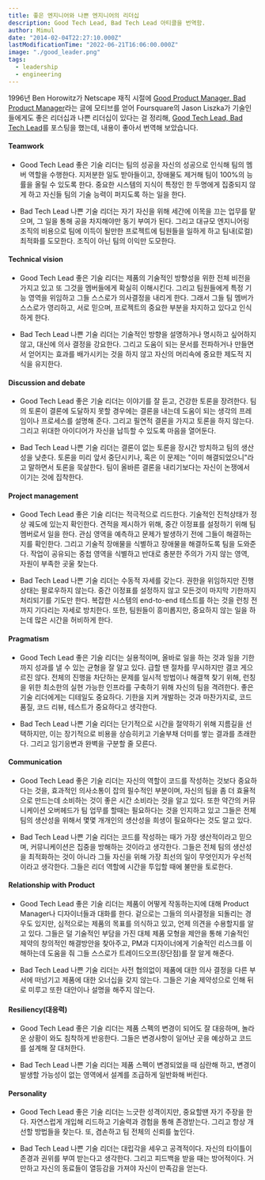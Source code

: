 ```yaml
---
title: 좋은 엔지니어와 나쁜 엔지니어의 리더십
description: Good Tech Lead, Bad Tech Lead 아티클을 번역함.
author: Mimul
date: "2014-02-04T22:27:10.000Z"
lastModificationTime: "2022-06-21T16:06:00.000Z"
image: "./good_leader.png"
tags:
  - leadership
  - engineering
---
```

1996년 Ben Horowitz가 Netscape 재직 시절에 [Good Product Manager, Bad Product Manager](https://a16z.com/2012/06/15/good-product-managerbad-product-manager/)라는 글에 모티브를 얻어 Foursquare의 Jason Liszka가 기술인들에게도 좋은 리더십과 나쁜 리더십이 있다는 걸 정리해, [Good Tech Lead, Bad Tech Lead](https://medium.com/foursquare-direct/good-tech-lead-bad-tech-lead-8cb6db72a9b7)를 포스팅을 했는데, 내용이 좋아서 번역해 보았습니다.

#### Teamwork

- Good Tech Lead
좋은 기술 리더는 팀의 성공을 자신의 성공으로 인식해 팀의 멤버 역할을 수행한다. 지저분한 일도 받아들이고, 장애물도 제거해 팀이 100%의 능률을 올릴 수 있도록 한다. 중요한 시스템의 지식이 특정인 한 두명에게 집중되지 않게 하고 자신들 팀의 기술 능력이 퍼지도록 하는 일을 한다.

- Bad Tech Lead
나쁜 기술 리더는 자기 자신을 위해 세간에 이목을 끄는 업무를 맡으며, 그 일을 통해 공을 차지해야만 동기 부여가 된다. 그리고 대규모 엔지니어링 조직의 비용으로 팀에 이득이 될만한 프로젝트에 팀원들을 일하게 하고 팀내(로컬) 최적화를 도모한다. 조직이 아닌 팀의 이익만 도모한다.

#### Technical vision

- Good Tech Lead
좋은 기술 리더는 제품의 기술적인 방향성을 위한 전체 비전을 가지고 있고 또 그것을 멤버들에게 확실히 이해시킨다. 그리고 팀원들에게 특정 기능 영역을 위임하고 그들 스스로가 의사결정을 내리게 한다. 그래서 그들 팀 멤버가 스스로가 영리하고, 서로 믿으며, 프로젝트의 중요한 부분을 차지하고 있다고 인식하게 한다.

- Bad Tech Lead
나쁜 기술 리더는 기술적인 방향을 설명하거나 명시하고 싶어하지 않고, 대신에 의사 결정을 강요한다. 그리고 도움이 되는 문서를 전파하거나 만들면서 얻어지는 효과를 배가시키는 것을 하지 않고 자신의 머리속에 중요한 제도적 지식을 유지한다.

#### Discussion and debate

- Good Tech Lead
좋은 기술 리더는 이야기를 잘 듣고, 건강한 토론을 장려한다. 팀의 토론이 결론에 도달하지 못할 경우에는 결론을 내는데 도움이 되는 생각의 프레임이나 프로세스를 설명해 준다. 그리고 필연적 결론을 가지고 토론을 하지 않는다. 그리고 위대한 아이디어가 자신을 납득할 수 있도록 마음을 열어둔다.

- Bad Tech Lead
나쁜 기술 리더는 결론이 없는 토론을 장시간 방치하고 팀의 생산성을 낮춘다. 토론을 미리 앞서 중단시키나, 혹은 이 문제는 "이미 해결되었으니"라고 말하면서 토론을 묵살한다. 팀이 올바른 결론을 내리기보다는 자신이 논쟁에서 이기는 것에 집착한다.

#### Project management

- Good Tech Lead
좋은 기술 리더는 적극적으로 리드한다. 기술적인 진척상태가 정상 궤도에 있는지 확인한다. 견적을 제시하가 위해, 중간 이정표를 설정하기 위해 팀 멤버로서 일을 한다. 관심 영역을 예측하고 문제가 발생하기 전에 그들이 해결하는 지를 확인한다. 그리고 기술적 장애물을 식별하고 장애물을 해결하도록 팀을 도와준다. 작업이 공유되는 중첩 영역을 식별하고 반대로 충분한 주의가 가지 않는 영역, 자원이 부족한 곳울 찾는다.

- Bad Tech Lead
나쁜 기술 리더는 수동적 자세를 갖는다. 권한을 위임하지만 진행 상태는 팔로우하지 않는다. 중간 이정표를 설정하지 않고 모든것이 마지막 기한까지 처리되기를 기도만 한다. 복잡한 시스템의 end-to-end 테스트를 하는 것을 런칭 전까지 기다리는 자세로 방치한다. 또한, 팀원들이 흥미롭지만, 중요하지 않는 일을 하는데 많은 시간을 허비하게 한다.

#### Pragmatism

- Good Tech Lead
좋은 기술 리더는 실용적이며, 올바로 일을 하는 것과 일을 기한까지 성과를 낼 수 있는 균형을 잘 알고 있다. 급할 땐 절차를 무시하지만 결코 게으르진 않다. 전체의 진행을 차단하는 문제를 일시적 방법이나 해결책 찾기 위해, 런칭을 위한 최소한의 실현 가능한 인프라를 구축하기 위해 자신의 팀을 격려한다. 좋은 기술 리더에게는 디테일도 중요하다. 기한을 지켜 개발하는 것과 마찬가지로, 코드 품질, 코드 리뷰, 테스트가 중요하다고 생각한다.

- Bad Tech Lead
나쁜 기술 리더는 단기적으로 시간을 절약하기 위해 지름길을 선택하지만, 이는 장기적으로 비용을 상승히키고 기술부채 더미를 쌓는 결과를 초래한다. 그리고 임기응변과 완벽을 구분할 줄 모른다.

#### Communication

- Good Tech Lead
좋은 기술 리더는 자신의 역할이 코드를 작성하는 것보다 중요하다는 것을, 효과적인 의사소통이 잡의 필수적인 부분이며, 자신의 팀을 좀 더 효율적으로 만드는데 소비하는 것이 좋은 시간 소비라는 것을 알고 있다. 또한 약간의 커뮤니케이션 오버헤드가 팀 업무를 할때는 필요하다는 것을 인지하고 있고 그들은 전체 팀의 생산성을 위해서 몇몇 개개인의 생산성을 희생이 필요하다는 것도 알고 있다.

- Bad Tech Lead
나쁜 기술 리더는 코드를 작성하는 때가 가장 생산적이라고 믿으며, 커뮤니케이션은 집중을 방해하는 것이라고 생각한다. 그들은 전체 팀의 생산성을 최적화하는 것이 아니라 그들 자신을 위해 가장 최선의 일이 무엇인지가 우선적이라고 생각한다. 그들은 리더 역할에 시간을 투입할 때에 불만을 토로한다.

#### Relationship with Product

- Good Tech Lead
좋은 기술 리더는 제품이 어떻게 작동하는지에 대해 Product Manager나 디자이너들과 대화를 한다. 겉으로는 그들의 의사결정을 되돌리는 경우도 있지만, 심적으로는 제품의 목표를 의식하고 있고, 언제 의견을 수용할지를 알고 있다. 그들은 덜 기술적인 부담을 가진 대체 제품 모형을 제안을 통해 기술적인 제약의 창의적인 해결방안을 찾아주고, PM과 디자이너에게 기술적인 리스크를 이해하는데 도움을 줘 그들 스스로가 트레이드오프(장단점)를 잘 알게 해준다.

- Bad Tech Lead
나쁜 기술 리더는 사전 협의없이 제품에 대한 의사 결정을 다른 부서에 떠넘기고 제품에 대한 오너십을 갖지 않는다. 그들은 기술 제약성으로 인해 뒤로 미루고 또한 대안이나 설명을 해주지 않는다.

#### Resiliency(대응력)

- Good Tech Lead
좋은 기술 리더는 제품 스펙의 변경이 되어도 잘 대응하며, 놀라운 상황이 와도 침착하게 반응한다. 그들은 변경사항이 일어난 곳을 예상하고 코드를 설계해 잘 대처한다.

- Bad Tech Lead
나쁜 기술 리더는 제품 스펙이 변경되었을 때 심란해 하고, 변경이 발생할 가능성이 없는 영역에서 설계를 조급하게 일반화해 버린다.

#### Personality

- Good Tech Lead
좋은 기술 리더는 느긋한 성격이지만, 중요할땐 자기 주장을 한다. 자연스럽게 개입해 리드하고 기술력과 경험을 통해 존경받는다. 그리고 항상 개선할 방법들을 찾는다. 또, 겸손하고 팀 전체의 신뢰를 높인다.

- Bad Tech Lead
나쁜 기술 리더는 대립각을 세우고 공격적이다. 자신의 타이틀이 존경과 권위를 부여 받는다고 생각한다. 그리고 피드백을 받을 때는 방어적이다. 거만하고 자신의 동료들이 열등감을 가져야 자신이 만족감을 얻는다.
